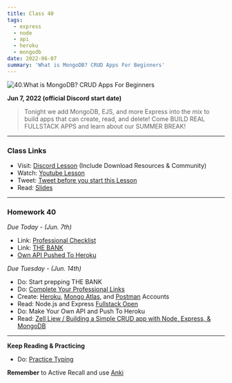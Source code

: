 ```yaml
---
title: Class 40
tags:
  - express
  - node
  - api
  - heroku
  - mongodb
date: 2022-06-07
summary: 'What is MongoDB? CRUD Apps For Beginners'
---
```


![40.What is MongoDB? CRUD Apps For Beginners](https://cdn.hashnode.com/res/hashnode/image/upload/v1676717019994/lUTSlDnhT.png?auto=compress)

**Jun 7, 2022 (official Discord start date)**

> Tonight we add MongoDB, EJS, and more Express into the mix to build apps that can create, read, and delete! Come BUILD REAL FULLSTACK APPS and learn about our SUMMER BREAK!

<hr />

### Class Links

- Visit: [Discord Lesson](https://discord.com/channels/735923219315425401/738891289071714388/983845942161711124) (Include Download Resources & Community)
- Watch: [Youtube Lesson](https://youtu.be/3eafTTnEfMw)
- Tweet: [Tweet before you start this Lesson](https://twitter.com/leonnoel/status/1534286728218804224)
- Read: [Slides](https://slides.com/leonnoel/100devs2-express-crud)

<hr />

### Homework 40

_Due Today - (Jun. 7th)_

- Link: [Professional Checklist](https://docs.google.com/document/d/1L2vTX3qvLhoGHeG5cVD2ljCfRGr1uJ_Gf-hNZj9KzTg)
- Link: [THE BANK](https://docs.google.com/document/d/1p7DhCsLOMMybYfePWLlD1-_8KU20zkBoArH4pnW1o3c)
- [Own API Pushed To Heroku](https://forms.gle/zia8G1FSugXCsVLk9)

_Due Tuesday - (Jun. 14th)_

- Do: Start prepping THE BANK
- Do: [Complete Your Professional Links](https://forms.gle/Pt7kwXndftDedcbX8)
- Create: [Heroku](https://signup.heroku.com/login), [Mongo Atlas](https://www.mongodb.com/cloud/atlas/register), and [Postman](https://identity.getpostman.com/signup) Accounts
- Read: Node.js and Express [Fullstack Open](https://fullstackopen.com/en/part3/node_js_and_express)
- Do: Make Your Own API and Push To Heroku
- Read: [Zell Liew / Building a Simple CRUD app with Node, Express, & MongoDB](https://zellwk.com/blog/crud-express-mongodb/)

<hr />

  **Keep Reading & Practicing**

- Do: [Practice Typing](https://www.keybr.com/)

**Remember** to Active Recall and use [Anki](https://apps.ankiweb.net/)
